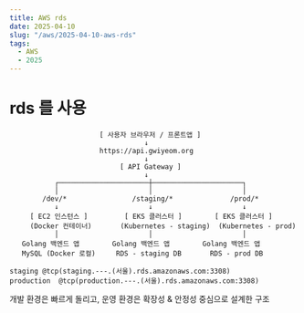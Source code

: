 ```yaml
---
title: AWS rds
date: 2025-04-10
slug: "/aws/2025-04-10-aws-rds"
tags:
  - AWS
  - 2025
---
```


# rds 를 사용

```
                      [ 사용자 브라우저 / 프론트앱 ]
                                 ↓
                      https://api.gwiyeom.org
                                 ↓
                           [ API Gateway ]
                                 ↓
           ┌──────────────────────┼──────────────────────┐
           │                      │                      │
        /dev/*                /staging/*              /prod/*
           ↓                      ↓                      ↓
     [ EC2 인스턴스 ]         [ EKS 클러스터 ]        [ EKS 클러스터 ]
     (Docker 컨테이너)       (Kubernetes - staging)  (Kubernetes - prod)
           │                      │                      │
   Golang 백엔드 앱        Golang 백엔드 앱        Golang 백엔드 앱
   MySQL (Docker 로컬)     RDS - staging DB       RDS - prod DB

staging @tcp(staging.---.(서울).rds.amazonaws.com:3308)
production  @tcp(production.---.(서울).rds.amazonaws.com:3308)
```
개발 환경은 빠르게 돌리고,
운영 환경은 확장성 & 안정성 중심으로 설계한 구조